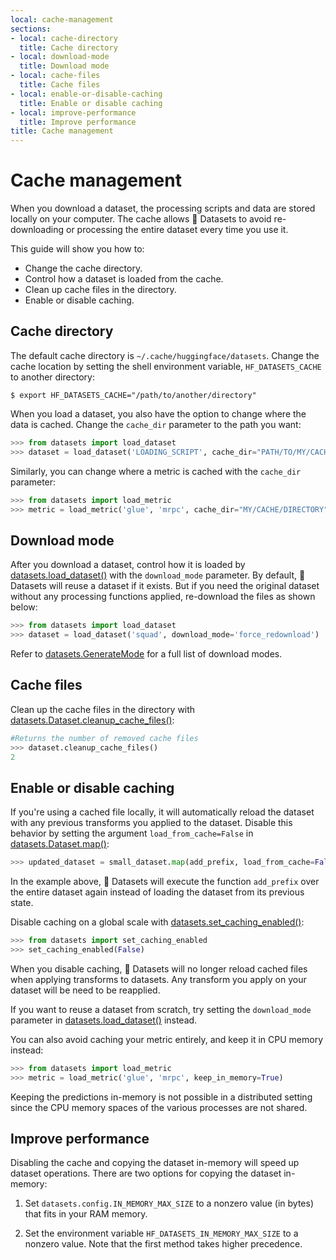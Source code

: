 ```yaml
---
local: cache-management
sections:
- local: cache-directory
  title: Cache directory
- local: download-mode
  title: Download mode
- local: cache-files
  title: Cache files
- local: enable-or-disable-caching
  title: Enable or disable caching
- local: improve-performance
  title: Improve performance
title: Cache management
---
```

<script>
</script>
<h1 id="cache-management">Cache management</h1>

When you download a dataset, the processing scripts and data are stored locally on your computer. The cache allows 🤗 Datasets to avoid re-downloading or processing the entire dataset every time you use it. 

This guide will show you how to:

- Change the cache directory.
- Control how a dataset is loaded from the cache.
- Clean up cache files in the directory.
- Enable or disable caching.

<h2 id="cache-directory">Cache directory</h2>

The default cache directory is `~/.cache/huggingface/datasets`. Change the cache location by setting the shell environment variable, `HF_DATASETS_CACHE` to another directory:

```
$ export HF_DATASETS_CACHE="/path/to/another/directory"
```

When you load a dataset, you also have the option to change where the data is cached. Change the `cache_dir` parameter to the path you want:

```py
>>> from datasets import load_dataset
>>> dataset = load_dataset('LOADING_SCRIPT', cache_dir="PATH/TO/MY/CACHE/DIR")
```

Similarly, you can change where a metric is cached with the `cache_dir` parameter:

```py
>>> from datasets import load_metric
>>> metric = load_metric('glue', 'mrpc', cache_dir="MY/CACHE/DIRECTORY")
```

<h2 id="download-mode">Download mode</h2>

After you download a dataset, control how it is loaded by [datasets.load_dataset()](/docs/datasets/master/en/package_reference/loading_methods#datasets.load_dataset) with the `download_mode` parameter. By default, 🤗 Datasets will reuse a dataset if it exists. But if you need the original dataset without any processing functions applied, re-download the files as shown below:

```py
>>> from datasets import load_dataset
>>> dataset = load_dataset('squad', download_mode='force_redownload')
```

Refer to [datasets.GenerateMode](/docs/datasets/master/en/package_reference/builder_classes#datasets.GenerateMode) for a full list of download modes.

<h2 id="cache-files">Cache files</h2>

Clean up the cache files in the directory with [datasets.Dataset.cleanup_cache_files()](/docs/datasets/master/en/package_reference/main_classes#datasets.Dataset.cleanup_cache_files):

```py
#Returns the number of removed cache files
>>> dataset.cleanup_cache_files()
2
```

<h2 id="enable-or-disable-caching">Enable or disable caching</h2>

If you're using a cached file locally, it will automatically reload the dataset with any previous transforms you applied to the dataset. Disable this behavior by setting the argument `load_from_cache=False` in [datasets.Dataset.map()](/docs/datasets/master/en/package_reference/main_classes#datasets.Dataset.map):

```py
>>> updated_dataset = small_dataset.map(add_prefix, load_from_cache=False)
```

In the example above, 🤗 Datasets will execute the function `add_prefix` over the entire dataset again instead of loading the dataset from its previous state.

Disable caching on a global scale with [datasets.set_caching_enabled()](/docs/datasets/master/en/package_reference/main_classes#datasets.set_caching_enabled):

```py
>>> from datasets import set_caching_enabled
>>> set_caching_enabled(False)
```

When you disable caching, 🤗 Datasets will no longer reload cached files when applying transforms to datasets. Any transform you apply on your dataset will be need to be reapplied.

<Tip>

If you want to reuse a dataset from scratch, try setting the `download_mode` parameter in [datasets.load_dataset()](/docs/datasets/master/en/package_reference/loading_methods#datasets.load_dataset) instead.

</Tip>

You can also avoid caching your metric entirely, and keep it in CPU memory instead:

```py
>>> from datasets import load_metric
>>> metric = load_metric('glue', 'mrpc', keep_in_memory=True)
```

<Tip warning=&amp;lcub;true}>

Keeping the predictions in-memory is not possible in a distributed setting since the CPU memory spaces of the various processes are not shared.

</Tip>

<a id='load_dataset_enhancing_performance'></a>

<h2 id="improve-performance">Improve performance</h2>

Disabling the cache and copying the dataset in-memory will speed up dataset operations. There are two options for copying the dataset in-memory:

1. Set `datasets.config.IN_MEMORY_MAX_SIZE` to a nonzero value (in bytes) that fits in your RAM memory. 

2. Set the environment variable `HF_DATASETS_IN_MEMORY_MAX_SIZE` to a nonzero value. Note that the first method takes higher precedence.